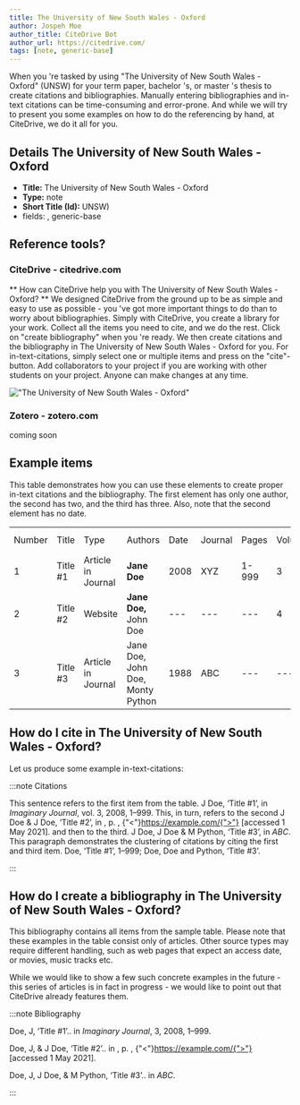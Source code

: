 ```yaml
---
title: The University of New South Wales - Oxford
author: Jospeh Moe
author_title: CiteDrive Bot
author_url: https://citedrive.com/
tags: [note, generic-base]
---
```


When you 're tasked by using "The University of New South Wales - Oxford" (UNSW) for your term paper, bachelor 's, or master 's thesis to create citations and bibliographies.
Manually entering bibliographies and in-text citations can be time-consuming and error-prone. And while we will try to present you some examples on how to do the referencing by hand, at CiteDrive, we do it all for you.

## Details  The University of New South Wales - Oxford
* **Title:** The University of New South Wales - Oxford
* **Type:** note
* **Short Title (Id):** UNSW)
* fields: , generic-base

## Reference tools?
### CiteDrive - citedrive.com
** How can CiteDrive help you with The University of New South Wales - Oxford? **
We designed CiteDrive from the ground up to be as simple and easy to use as possible - you 've got more important things to do than to worry about bibliographies. Simply with CiteDrive, you create a library for your work. Collect all the items you need to cite, and we do the rest. Click on "create bibliography" when you 're ready. We then create citations and the bibliography in The University of New South Wales - Oxford for you. For in-text-citations, simply select one or multiple items and press on the "cite"-button. Add collaborators to your project if you are working with other students on your project. Anyone can make changes at any time.


!["The University of New South Wales - Oxford"](images/the-university-of-new-south-wales--oxford.svg "Choose The University of New South Wales - Oxford in the CiteDrive App")

### Zotero - zotero.com

coming soon

## Example items

This table demonstrates how you can use these elements to create proper in-text citations and the bibliography. The first element has only one author, the second has two, and the third has three. Also, note that the second element has no date.


<table>
  <tr>
   <td>Number
   </td>
   <td>Title
   </td>
   <td>Type
   </td>
   <td>Authors
   </td>
   <td>Date
   </td>
   <td>Journal
   </td>
   <td>Pages
   </td>
   <td>Volume
   </td>
   <td>Issue
   </td>
   <td>Access Date
   </td>
  </tr>
  <tr>
   <td>1
   </td>
   <td>Title #1
   </td>
   <td>Article in Journal
   </td>
   <td><strong>Jane Doe</strong>
   </td>
   <td>2008
   </td>
   <td>XYZ
   </td>
   <td>1-999
   </td>
   <td>3
   </td>
   <td>2
   </td>
   <td>--
   </td>
  </tr>
  <tr>
   <td>
2
   </td>
   <td>Title #2
   </td>
   <td>Website
   </td>
   <td><strong>Jane Doe, </strong>John Doe
   </td>
   <td>---
   </td>
   <td>---
   </td>
   <td>---
   </td>
   <td>4
   </td>
   <td>---
   </td>
   <td>2020-05-01
   </td>
  </tr>
  <tr>
   <td>3
   </td>
   <td>Title #3
   </td>
   <td>Article in Journal
   </td>
   <td>Jane Doe, John Doe, Monty Python
   </td>
   <td>1988
   </td>
   <td>ABC
   </td>
   <td>---
   </td>
   <td>---
   </td>
   <td>16
   </td>
   <td>---
   </td>
  </tr>
</table>



## How do I cite in  The University of New South Wales - Oxford?

Let us produce some example in-text-citations:

:::note Citations


This sentence refers to the first item from the table. J Doe, ‘Title #1’, in <i>Imaginary Journal</i>, vol. 3, 2008, 1–999. This, in turn, refers to the second J Doe &amp; J Doe, ‘Title #2’, in , p. ,  {"<"}https://example.com/{">"} [accessed 1 May 2021].
and then to the third.  J Doe, J Doe &amp; M Python, ‘Title #3’, in <i>ABC</i>.
This paragraph demonstrates the clustering of citations by citing the first and third item. Doe, ‘Title #1’, 1–999; Doe, Doe and Python, ‘Title #3’.

:::

## How do I create a bibliography in The University of New South Wales - Oxford?

This bibliography contains all items from the sample table. Please note that these examples in the table consist only of articles. Other source types may require different handling, such as web pages that expect an access date, or movies, music tracks etc.

While we would like to show a few such concrete examples in the future - this series of articles is in fact in progress - we would like to point out that CiteDrive already features them.

:::note Bibliography

Doe, J, ‘Title #1’.. in <i>Imaginary Journal</i>, 3, 2008, 1–999.

Doe, J, &amp; J Doe, ‘Title #2’.. in , p. ,  {"<"}https://example.com/{">"} [accessed 1 May 2021].

Doe, J, J Doe, &amp; M Python, ‘Title #3’.. in <i>ABC</i>.



:::


        